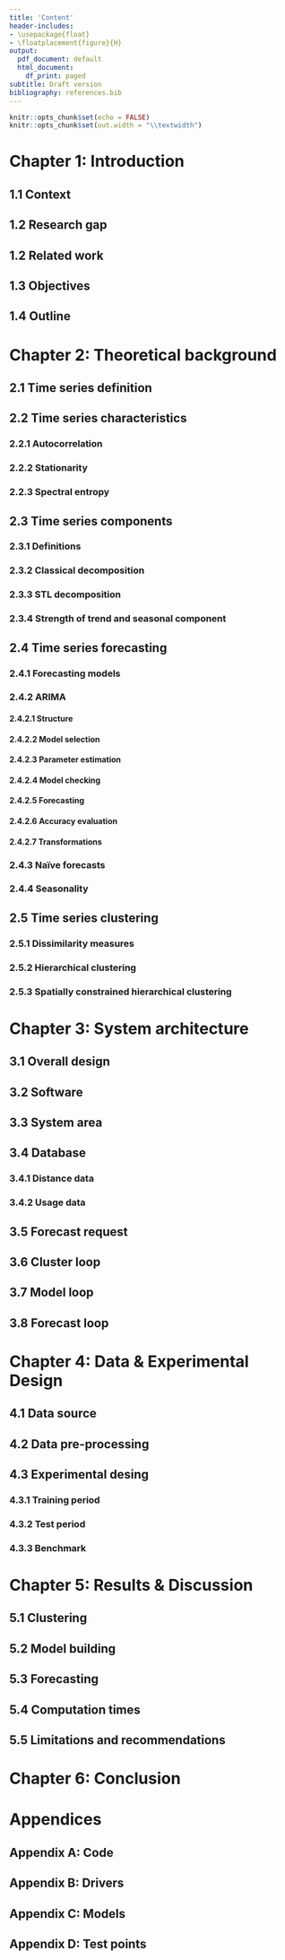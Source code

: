 ```yaml
---
title: 'Content'
header-includes:
- \usepackage{float}
- \floatplacement{figure}{H}
output:
  pdf_document: default
  html_document:
    df_print: paged
subtitle: Draft version
bibliography: references.bib
---
```


```r
knitr::opts_chunk$set(echo = FALSE)
knitr::opts_chunk$set(out.width = "\\textwidth")
```

# Chapter 1: Introduction
## 1.1 Context
  
## 1.2 Research gap
  
## 1.2 Related work
  
## 1.3 Objectives
  
## 1.4 Outline
  
# Chapter 2: Theoretical background
## 2.1 Time series definition
  
## 2.2 Time series characteristics
### 2.2.1 Autocorrelation
### 2.2.2 Stationarity
### 2.2.3 Spectral entropy
  
## 2.3 Time series components
### 2.3.1 Definitions
### 2.3.2 Classical decomposition
### 2.3.3 STL decomposition
### 2.3.4 Strength of trend and seasonal component
  
## 2.4 Time series forecasting
### 2.4.1 Forecasting models
### 2.4.2 ARIMA
#### 2.4.2.1 Structure
#### 2.4.2.2 Model selection
#### 2.4.2.3 Parameter estimation
#### 2.4.2.4 Model checking
#### 2.4.2.5 Forecasting
#### 2.4.2.6 Accuracy evaluation
#### 2.4.2.7 Transformations
### 2.4.3 Naïve forecasts
### 2.4.4 Seasonality
## 2.5 Time series clustering
### 2.5.1 Dissimilarity measures
### 2.5.2 Hierarchical clustering
### 2.5.3 Spatially constrained hierarchical clustering
  
# Chapter 3: System architecture
## 3.1 Overall design
  
## 3.2 Software
  
## 3.3 System area
  
## 3.4 Database
### 3.4.1 Distance data
### 3.4.2 Usage data
  
## 3.5 Forecast request
  
## 3.6 Cluster loop
  
## 3.7 Model loop
  
## 3.8 Forecast loop
  
# Chapter 4: Data & Experimental Design
## 4.1 Data source
  
## 4.2 Data pre-processing
  
## 4.3 Experimental desing
### 4.3.1 Training period
### 4.3.2 Test period
### 4.3.3 Benchmark
  
# Chapter 5: Results & Discussion
## 5.1 Clustering
  
## 5.2 Model building
  
## 5.3 Forecasting
  
## 5.4 Computation times
  
## 5.5 Limitations and recommendations
  
# Chapter 6: Conclusion
  
# Appendices
## Appendix A: Code
## Appendix B: Drivers
## Appendix C: Models
## Appendix D: Test points